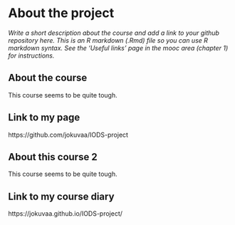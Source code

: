 
# About the project

*Write a short description about the course and add a link to your github repository here. This is an R markdown (.Rmd) file so you can use R markdown syntax. See the 'Useful links' page in the mooc area (chapter 1) for instructions.*

## About the course

This course seems to be quite tough.

## Link to my page

https://github.com/jokuvaa/IODS-project

## About this course 2

This course seems to be quite tough.

## Link to my course diary

https://jokuvaa.github.io/IODS-project/
